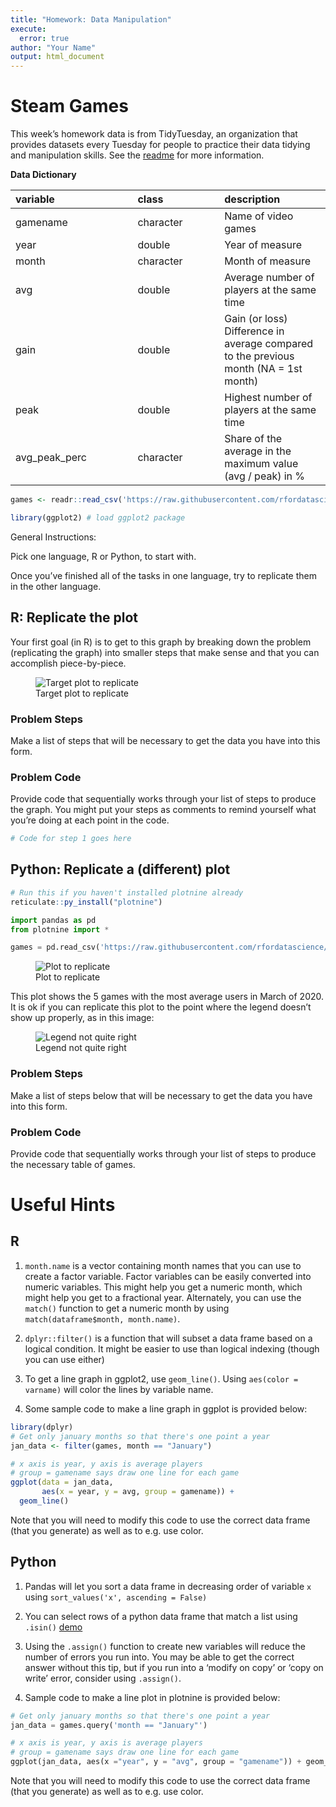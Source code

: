 ```yaml
---
title: "Homework: Data Manipulation"
execute:
  error: true
author: "Your Name"
output: html_document
---
```




# Steam Games

This week's homework data is from TidyTuesday, an organization that provides datasets every Tuesday for people to practice their data tidying and manipulation skills. 
See the [readme](https://github.com/rfordatascience/tidytuesday/blob/master/data/2021/2021-03-16/readme.md) for more information.

**Data Dictionary**

|variable      |class     |description |
|:-------------|:---------|:-----------|
|gamename      |character | Name of video games |
|year          |double    | Year of measure |
|month         |character | Month of measure |
|avg           |double    | Average number of players at the same time|
|gain          |double    | Gain (or loss) Difference in average compared to the previous month (NA = 1st month) |
|peak          |double    | Highest number of players at the same time |
|avg_peak_perc |character | Share of the average in the maximum value (avg / peak) in % |

```r
games <- readr::read_csv('https://raw.githubusercontent.com/rfordatascience/tidytuesday/master/data/2021/2021-03-16/games.csv')

library(ggplot2) # load ggplot2 package
```



General Instructions:

Pick one language, R or Python, to start with.

Once you've finished all of the tasks in one language, try to replicate them in the other language.

## R: Replicate the plot

Your first goal (in R) is to get to this graph by breaking down the problem (replicating the graph) into smaller steps that make sense and that you can accomplish piece-by-piece.

![Target plot to replicate](plot0.png)

### Problem Steps

Make a list of steps that will be necessary to get the data you have into this form.





### Problem Code
Provide code that sequentially works through your list of steps to produce the graph. You might put your steps as comments to remind yourself what you're doing at each point in the code. 

```r
# Code for step 1 goes here

```



## Python: Replicate a (different) plot

```r
# Run this if you haven't installed plotnine already
reticulate::py_install("plotnine")
```

```python
import pandas as pd
from plotnine import *

games = pd.read_csv('https://raw.githubusercontent.com/rfordatascience/tidytuesday/master/data/2021/2021-03-16/games.csv')
```

![Plot to replicate](plot1.png)

This plot shows the 5 games with the most average users in March of 2020. It is ok if you can replicate this plot to the point where the legend doesn't show up properly, as in this image:

![Legend not quite right](plot2.png)

### Problem Steps
Make a list of steps below that will be necessary to get the data you have into this form.



### Problem Code
Provide code that sequentially works through your list of steps to produce the necessary table of games. 




# Useful Hints

## R


1. `month.name` is a vector containing month names that you can use to create a factor variable. Factor variables can be easily converted into numeric variables. This might help you get a numeric month, which might help you get to a fractional year. Alternately, you can use the `match()` function to get a numeric month by using `match(dataframe$month, month.name)`.

2. `dplyr::filter()` is a function that will subset a data frame based on a logical condition. It might be easier to use than logical indexing (though you can use either)

3. To get a line graph in ggplot2, use `geom_line()`. Using `aes(color = varname)` will color the lines by variable name.

4. Some sample code to make a line graph in ggplot is provided below:

```r
library(dplyr)
# Get only january months so that there's one point a year
jan_data <- filter(games, month == "January")

# x axis is year, y axis is average players
# group = gamename says draw one line for each game
ggplot(data = jan_data, 
       aes(x = year, y = avg, group = gamename)) + 
  geom_line()
```

Note that you will need to modify this code to use the correct data frame (that you generate) as well as to e.g. use color.

## Python

1. Pandas will let you sort a data frame in decreasing order of  variable `x` using `sort_values('x', ascending = False)`

2. You can select rows of a python data frame that match a list using `.isin()` [demo](https://www.kite.com/python/answers/how-to-filter-a-pandas-dataframe-with-a-list-by-%60in%60-or-%60not-in%60-in-python)

3. Using the `.assign()` function to create new variables will reduce the number of errors you run into. You may be able to get the correct answer without this tip, but if you run into a 'modify on copy' or 'copy on write' error, consider using `.assign()`. 

4. Sample code to make a line plot in plotnine is provided below:

```python
# Get only january months so that there's one point a year
jan_data = games.query('month == "January"')

# x axis is year, y axis is average players
# group = gamename says draw one line for each game
ggplot(jan_data, aes(x ="year", y = "avg", group = "gamename")) + geom_line()
```


Note that you will need to modify this code to use the correct data frame (that you generate) as well as to e.g. use color.
